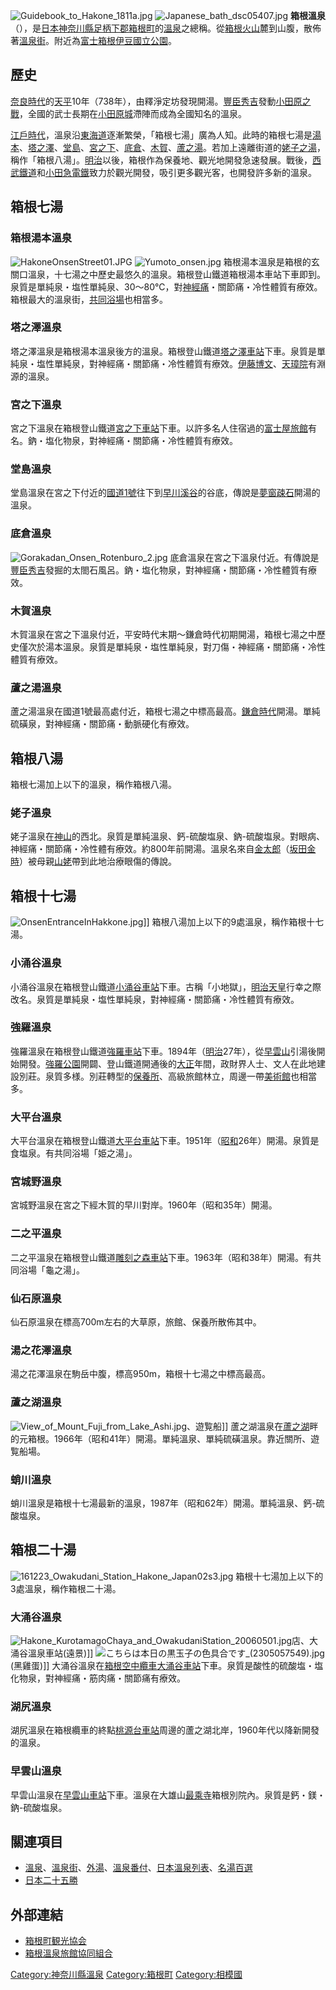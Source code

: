 {{unreferenced|time=2018-08-31T06:33:43+00:00}}
[[File:Guidebook_to_Hakone_1811a.jpg|thumb]]
[[File:Japanese_bath_dsc05407.jpg|thumb]]
'''箱根溫泉'''（{{jpn|j=箱根温泉|hg=はこねおんせん|rm=Hakone-onsen|f=y}}），是[[日本|日本]][[神奈川縣|神奈川縣]][[足柄下郡|足柄下郡]][[箱根町|箱根町]]的[[溫泉|溫泉]]之總稱。從[[箱根山|箱根火山]]麓到山腹，散佈著[[溫泉街|溫泉街]]。附近為[[富士箱根伊豆國立公園|富士箱根伊豆國立公園]]。

== 歷史 ==
[[奈良時代|奈良時代]]的[[天平_(聖武天皇)|天平]]10年（738年），由釋淨定坊發現開湯。[[豐臣秀吉|豐臣秀吉]]發動[[小田原之戰|小田原之戰]]，全國的武士長期在[[小田原城|小田原城]]滯陣而成為全國知名的溫泉。

[[江戶時代|江戶時代]]，溫泉沿[[東海道|東海道]]逐漸繁榮，「箱根七湯」廣為人知。此時的箱根七湯是[[箱根湯本溫泉|湯本]]、[[塔之澤溫泉|塔之澤]]、[[堂島溫泉_(箱根)|堂島]]、[[宮之下溫泉|宮之下]]、[[底倉溫泉|底倉]]、[[木賀溫泉|木賀]]、[[蘆之湯溫泉|蘆之湯]]。若加上遠離街道的[[姥子溫泉|姥子之湯]]，稱作「箱根八湯」。[[明治|明治]]以後，箱根作為保養地、觀光地開發急速發展。戰後，[[西武鐵道|西武鐵道]]和[[小田急電鐵|小田急電鐵]]致力於觀光開發，吸引更多觀光客，也開發許多新的溫泉。

== 箱根七湯 ==
=== 箱根湯本溫泉 ===
[[File:HakoneOnsenStreet01.JPG|thumb]]
[[File:Yumoto_onsen.jpg|thumb]]
箱根湯本溫泉是箱根的玄關口溫泉，十七湯之中歷史最悠久的溫泉。箱根登山鐵道箱根湯本車站下車即到。泉質是單純泉・塩性單純泉、30～80℃，對[[神經痛|神經痛]]・關節痛・冷性體質有療效。箱根最大的溫泉街，[[共同浴場|共同浴場]]也相當多。

{{coord|35|13|50|N|139|6|0|E|region:JP-14_type:landmark|name=箱根湯本溫泉}}

=== 塔之澤溫泉 ===
塔之澤溫泉是箱根湯本溫泉後方的溫泉。箱根登山鐵道[[塔之澤車站|塔之澤車站]]下車。泉質是單純泉・塩性單純泉，對神經痛・關節痛・冷性體質有療效。[[伊藤博文|伊藤博文]]、[[天璋院|天璋院]]有淵源的溫泉。

{{coord|35|13|58|N|139|5|36|E|region:JP-14_type:landmark|name=塔之澤溫泉}}

=== 宮之下溫泉 ===
宮之下溫泉在箱根登山鐵道[[宮之下車站|宮之下車站]]下車。以許多名人住宿過的[[富士屋旅館|富士屋旅館]]有名。鈉・塩化物泉，對神經痛・關節痛・冷性體質有療效。

{{coord|35|14|39|N|139|3|32|E|region:JP-14_type:landmark|name=宮之下溫泉}}

=== 堂島溫泉 ===
堂島溫泉在宮之下付近的[[國道1號_(日本)|國道1號]]往下到[[早川溪谷|早川溪谷]]的谷底，傳說是[[夢窗疎石|夢窗疎石]]開湯的溫泉。

{{coord|35|14|41|N|139|3|45|E|region:JP-14_type:landmark|name=堂島溫泉}}

=== 底倉溫泉 ===
[[File:Gorakadan_Onsen_Rotenburo_2.jpg|thumb]]
{{main|底倉溫泉}}
底倉溫泉在宮之下溫泉付近。有傳說是[[豐臣秀吉|豐臣秀吉]]發掘的太閤石風呂。鈉・塩化物泉，對神經痛・關節痛・冷性體質有療效。

{{coord|35|14|38.5|N|139|3|24.5|E|region:JP-14_type:landmark|name=底倉溫泉}}

=== 木賀溫泉 ===
木賀溫泉在宮之下溫泉付近，平安時代末期～鎌倉時代初期開湯，箱根七湯之中歷史僅次於湯本溫泉。泉質是單純泉・塩性單純泉，對刀傷・神經痛・關節痛・冷性體質有療效。

{{coord|35|14|41|N|139|3|17|E|region:JP-14_type:landmark|name=木賀溫泉}}

=== 蘆之湯溫泉 ===
蘆之湯溫泉在國道1號最高處付近，箱根七湯之中標高最高。[[鎌倉時代|鎌倉時代]]開湯。單純硫磺泉，對神經痛・關節痛・動脈硬化有療效。

{{coord|35|13|17|N|139|2|31|E|region:JP-14_type:landmark|name=蘆之湯溫泉}}

== 箱根八湯 ==
箱根七湯加上以下的溫泉，稱作箱根八湯。
=== 姥子溫泉 ===
{{main|姥子溫泉}}

姥子溫泉在[[神山_(神奈川縣)|神山]]的西北。泉質是單純溫泉、鈣-硫酸塩泉、鈉-硫酸塩泉。對眼病、神經痛・關節痛・冷性體有療效。約800年前開湯。溫泉名來自[[金太郎|金太郎]]（[[坂田金時|坂田金時]]）被母親[[山姥|山姥]]帶到此地治療眼傷的傳說。

{{coord|35|14|35|N|139|0|34|E|region:JP-14_type:landmark|name=姥子溫泉}}

== 箱根十七湯 ==
[[File:OnsenEntranceInHakkone.jpg|thumb]]]]
箱根八湯加上以下的9處溫泉，稱作箱根十七湯。

=== 小涌谷溫泉 ===
小涌谷溫泉在箱根登山鐵道[[小涌谷車站|小涌谷車站]]下車。古稱「小地獄」，[[明治天皇|明治天皇]]行幸之際改名。泉質是單純泉・塩性單純泉，對神經痛・關節痛・冷性體質有療效。

{{coord|35|14|13|N|139|2|48|E|region:JP-14_type:landmark|name=小涌谷溫泉}}

=== 強羅溫泉 ===
強羅溫泉在箱根登山鐵道[[強羅車站|強羅車站]]下車。1894年（[[明治|明治]]27年），從[[早雲山|早雲山]]引湯後開始開發。[[強羅公園|強羅公園]]開闢、登山鐵道開通後的[[大正|大正]]年間，政財界人士、文人在此地建設別莊。泉質多様。別莊轉型的[[保養所|保養所]]、高級旅館林立，周邊一帶[[美術館|美術館]]也相當多。

{{coord|35|14|58|N|139|2|53|E|region:JP-14_type:landmark|name=強羅溫泉}}

=== 大平台溫泉 ===
大平台溫泉在箱根登山鐵道[[大平台車站|大平台車站]]下車。1951年（[[昭和|昭和]]26年）開湯。泉質是食塩泉。有共同浴場「姫之湯」。

{{coord|35|14|15|N|139|4|23|E|region:JP-14_type:landmark|name=大平台溫泉}}

=== 宮城野溫泉 ===
宮城野溫泉在宮之下經木賀的早川對岸。1960年（昭和35年）開湯。

{{coord|35|15|17.5|N|139|2|55|E|region:JP-14_type:landmark|name=宮城野溫泉}}

=== 二之平溫泉 ===
二之平溫泉在箱根登山鐵道[[雕刻之森車站|雕刻之森車站]]下車。1963年（昭和38年）開湯。有共同浴場「龜之湯」。

{{coord|35|14|33.5|N|139|2|58.3|E|region:JP-14_type:landmark|name=二之平溫泉}}

=== 仙石原溫泉 ===
仙石原溫泉在標高700m左右的大草原，旅館、保養所散佈其中。

{{coord|35|15|49|N|139|0|54|E|region:JP-14_type:landmark|name=仙石原溫泉}}

=== 湯之花澤溫泉 ===
湯之花澤溫泉在駒岳中腹，標高950m，箱根十七湯之中標高最高。

{{coord|35|13|32|N|139|2|17|E|region:JP-14_type:landmark|name=湯之花澤溫泉}}

=== 蘆之湖溫泉 ===
[[File:View_of_Mount_Fuji_from_Lake_Ashi.jpg|thumb]]、遊覧船]]
蘆之湖溫泉在[[蘆之湖|蘆之湖]]畔的元箱根。1966年（昭和41年）開湯。單純溫泉、單純硫磺溫泉。靠近關所、遊覧船場。

{{coord|35|12|9|N|139|1|52|E|region:JP-14_type:landmark|name=蘆之湖溫泉}}

=== 蛸川溫泉 ===
蛸川溫泉是箱根十七湯最新的溫泉，1987年（昭和62年）開湯。單純溫泉、鈣-硫酸塩泉。

{{coord|35|12|38|N|139|0|40|E|region:JP-14_type:landmark|name=蛸川溫泉}}

== 箱根二十湯 ==
[[File:161223_Owakudani_Station_Hakone_Japan02s3.jpg|thumb]]
箱根十七湯加上以下的3處溫泉，稱作箱根二十湯。

=== 大涌谷溫泉 ===
[[File:Hakone_KurotamagoChaya_and_OwakudaniStation_20060501.jpg|thumb]]店、大涌谷溫泉車站(遠景)]]
[[File:こちらは本日の黒玉子の色具合です_(2305057549).jpg|thumb]](黑雞蛋)]]
大涌谷溫泉在[[箱根空中纜車|箱根空中纜車]][[大涌谷車站|大涌谷車站]]下車。泉質是酸性的硫酸塩・塩化物泉，對神經痛・筋肉痛・關節痛有療效。

{{coord|35|14|33|N|139|1|10|E|region:JP-14_type:landmark|name=大涌谷溫泉}}

=== 湖尻溫泉 ===
湖尻溫泉在箱根纜車的終點[[桃源台車站|桃源台車站]]周邊的蘆之湖北岸，1960年代以降新開發的溫泉。

{{coord|35|14|28|N|138|59|31|E|region:JP-14_type:landmark|name=湖尻溫泉}}

=== 早雲山溫泉 ===
早雲山溫泉在[[早雲山車站|早雲山車站]]下車。溫泉在大雄山[[最乘寺|最乘寺]]箱根別院內。泉質是鈣・鎂・鈉-硫酸塩泉。

{{coord|35|14|41|N|139|2|7|E|region:JP-14_type:landmark|name=早雲山溫泉}}

== 關連項目 ==
* [[溫泉|溫泉]]、[[溫泉街|溫泉街]]、[[外湯|外湯]]、[[溫泉番付|溫泉番付]]、[[日本溫泉列表|日本溫泉列表]]、[[名湯百選|名湯百選]]
* [[日本二十五勝|日本二十五勝]]

== 外部連結 ==
{{commonscat|Hakone Onsen}}
* [http://www.hakone.or.jp/ 箱根町観光協会] {{Wayback|url=http://www.hakone.or.jp/ |date=20210501044718 }}
* [http://www.hakone-ryokan.or.jp/ 箱根溫泉旅館協同組合] {{Wayback|url=http://www.hakone-ryokan.or.jp/ |date=20210226235321 }}

{{DEFAULTSORT:Hakone Onsen}}
[[Category:神奈川縣溫泉|Category:神奈川縣溫泉]]
[[Category:箱根町|Category:箱根町]]
[[Category:相模國|Category:相模國]]
